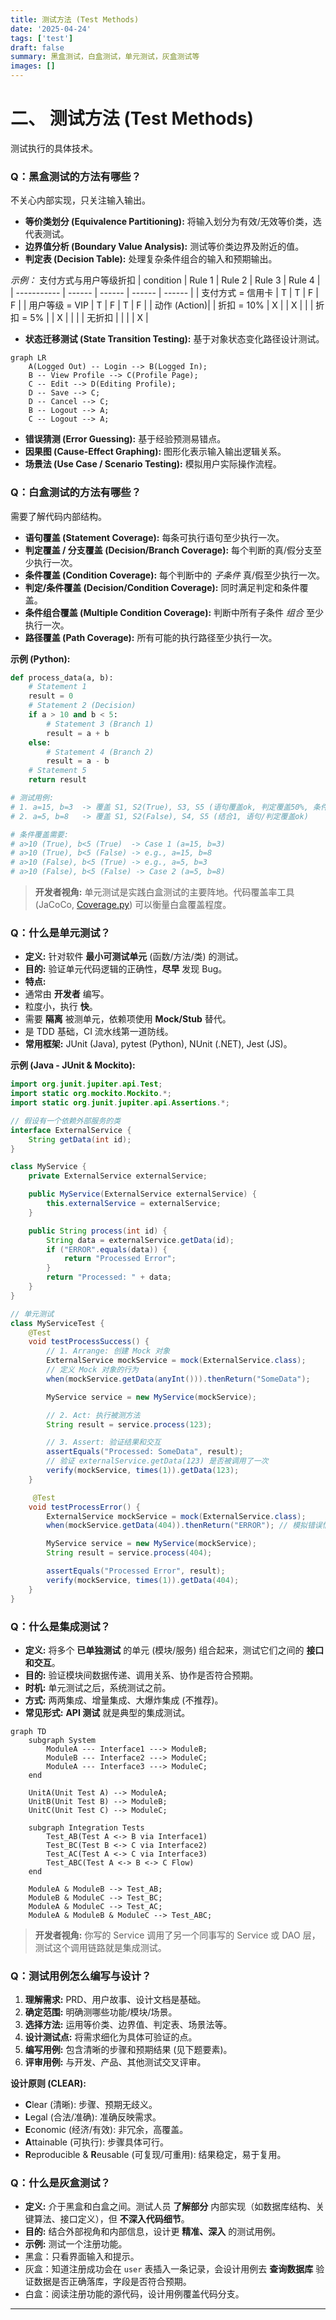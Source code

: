 ```yaml
---
title: 测试方法 (Test Methods)
date: '2025-04-24'
tags: ['test']
draft: false
summary: 黑盒测试，白盒测试，单元测试，灰盒测试等
images: []
---
```

# 二、 测试方法 (Test Methods)

测试执行的具体技术。

### Q：黑盒测试的方法有哪些？

不关心内部实现，只关注输入输出。

- **等价类划分 (Equivalence Partitioning):** 将输入划分为有效/无效等价类，选代表测试。
- **边界值分析 (Boundary Value Analysis):** 测试等价类边界及附近的值。
- **判定表 (Decision Table):** 处理复杂条件组合的输入和预期输出。

*示例：* 支付方式与用户等级折扣
| condition    | Rule 1 | Rule 2 | Rule 3 | Rule 4 |
| ----------- | ------ | ------ | ------ | ------ |
| 支付方式 = 信用卡  | T      | T      | F      | F      |
| 用户等级 = VIP  | T      | F      | T      | F      |
| 动作 (Action)|
| 折扣 = 10%    | X      |        | X      |        |
| 折扣 = 5%     |        | X      |        |        |
| 无折扣         |        |        |        | X      |

- **状态迁移测试 (State Transition Testing):** 基于对象状态变化路径设计测试。
```mermaid
graph LR
    A(Logged Out) -- Login --> B(Logged In);
    B -- View Profile --> C(Profile Page);
    C -- Edit --> D(Editing Profile);
    D -- Save --> C;
    D -- Cancel --> C;
    B -- Logout --> A;
    C -- Logout --> A;
  ```

- **错误猜测 (Error Guessing):** 基于经验预测易错点。
- **因果图 (Cause-Effect Graphing):** 图形化表示输入输出逻辑关系。
- **场景法 (Use Case / Scenario Testing):** 模拟用户实际操作流程。

### Q：白盒测试的方法有哪些？

需要了解代码内部结构。

- **语句覆盖 (Statement Coverage):** 每条可执行语句至少执行一次。
- **判定覆盖 / 分支覆盖 (Decision/Branch Coverage):** 每个判断的真/假分支至少执行一次。
- **条件覆盖 (Condition Coverage):** 每个判断中的 *子条件* 真/假至少执行一次。
- **判定/条件覆盖 (Decision/Condition Coverage):** 同时满足判定和条件覆盖。
- **条件组合覆盖 (Multiple Condition Coverage):** 判断中所有子条件 *组合* 至少执行一次。
- **路径覆盖 (Path Coverage):** 所有可能的执行路径至少执行一次。

**示例 (Python):**

```python
def process_data(a, b):
    # Statement 1
    result = 0
    # Statement 2 (Decision)
    if a > 10 and b < 5:
        # Statement 3 (Branch 1)
        result = a + b
    else:
        # Statement 4 (Branch 2)
        result = a - b
    # Statement 5
    return result

# 测试用例:
# 1. a=15, b=3  -> 覆盖 S1, S2(True), S3, S5 (语句覆盖ok, 判定覆盖50%, 条件覆盖部分)
# 2. a=5, b=8   -> 覆盖 S1, S2(False), S4, S5 (结合1, 语句/判定覆盖ok)

# 条件覆盖需要:
# a>10 (True), b<5 (True)  -> Case 1 (a=15, b=3)
# a>10 (True), b<5 (False) -> e.g., a=15, b=8
# a>10 (False), b<5 (True) -> e.g., a=5, b=3
# a>10 (False), b<5 (False) -> Case 2 (a=5, b=8)
```


> **开发者视角:** 单元测试是实践白盒测试的主要阵地。代码覆盖率工具 (JaCoCo, [Coverage.py](http://Coverage.py "Coverage.py")) 可以衡量白盒覆盖程度。

### Q：什么是单元测试？

- **定义:** 针对软件 **最小可测试单元** (函数/方法/类) 的测试。
- **目的:** 验证单元代码逻辑的正确性，**尽早** 发现 Bug。
- **特点:**
- 通常由 **开发者** 编写。
- 粒度小，执行 **快**。
- 需要 **隔离** 被测单元，依赖项使用 **Mock/Stub** 替代。
- 是 TDD 基础，CI 流水线第一道防线。
- **常用框架:** JUnit (Java), pytest (Python), NUnit (.NET), Jest (JS)。

**示例 (Java - JUnit & Mockito):**

```java
import org.junit.jupiter.api.Test;
import static org.mockito.Mockito.*;
import static org.junit.jupiter.api.Assertions.*;

// 假设有一个依赖外部服务的类
interface ExternalService {
    String getData(int id);
}

class MyService {
    private ExternalService externalService;

    public MyService(ExternalService externalService) {
        this.externalService = externalService;
    }

    public String process(int id) {
        String data = externalService.getData(id);
        if ("ERROR".equals(data)) {
            return "Processed Error";
        }
        return "Processed: " + data;
    }
}

// 单元测试
class MyServiceTest {
    @Test
    void testProcessSuccess() {
        // 1. Arrange: 创建 Mock 对象
        ExternalService mockService = mock(ExternalService.class);
        // 定义 Mock 对象的行为
        when(mockService.getData(anyInt())).thenReturn("SomeData");

        MyService service = new MyService(mockService);

        // 2. Act: 执行被测方法
        String result = service.process(123);

        // 3. Assert: 验证结果和交互
        assertEquals("Processed: SomeData", result);
        // 验证 externalService.getData(123) 是否被调用了一次
        verify(mockService, times(1)).getData(123);
    }

     @Test
    void testProcessError() {
        ExternalService mockService = mock(ExternalService.class);
        when(mockService.getData(404)).thenReturn("ERROR"); // 模拟错误情况

        MyService service = new MyService(mockService);
        String result = service.process(404);

        assertEquals("Processed Error", result);
        verify(mockService, times(1)).getData(404);
    }
}
```


### Q：什么是集成测试？

- **定义:** 将多个 **已单独测试** 的单元 (模块/服务) 组合起来，测试它们之间的 **接口和交互**。
- **目的:** 验证模块间数据传递、调用关系、协作是否符合预期。
- **时机:** 单元测试之后，系统测试之前。
- **方式:** 两两集成、增量集成、大爆炸集成 (不推荐)。
- **常见形式:** **API 测试** 就是典型的集成测试。

```mermaid
graph TD
    subgraph System
        ModuleA --- Interface1 ---> ModuleB;
        ModuleB --- Interface2 ---> ModuleC;
        ModuleA --- Interface3 ---> ModuleC;
    end

    UnitA(Unit Test A) --> ModuleA;
    UnitB(Unit Test B) --> ModuleB;
    UnitC(Unit Test C) --> ModuleC;

    subgraph Integration Tests
        Test_AB(Test A <-> B via Interface1)
        Test_BC(Test B <-> C via Interface2)
        Test_AC(Test A <-> C via Interface3)
        Test_ABC(Test A <-> B <-> C Flow)
    end

    ModuleA & ModuleB --> Test_AB;
    ModuleB & ModuleC --> Test_BC;
    ModuleA & ModuleC --> Test_AC;
    ModuleA & ModuleB & ModuleC --> Test_ABC;

```


> **开发者视角:** 你写的 Service 调用了另一个同事写的 Service 或 DAO 层，测试这个调用链路就是集成测试。

### Q：测试用例怎么编写与设计？

1. **理解需求:** PRD、用户故事、设计文档是基础。
2. **确定范围:** 明确测哪些功能/模块/场景。
3. **选择方法:** 运用等价类、边界值、判定表、场景法等。
4. **设计测试点:** 将需求细化为具体可验证的点。
5. **编写用例:** 包含清晰的步骤和预期结果 (见下题要素)。
6. **评审用例:** 与开发、产品、其他测试交叉评审。

**设计原则 (CLEAR):**

- **C**lear (清晰): 步骤、预期无歧义。
- **L**egal (合法/准确): 准确反映需求。
- **E**conomic (经济/有效): 非冗余，高覆盖。
- **A**ttainable (可执行): 步骤具体可行。
- **R**eproducible & **R**eusable (可复现/可重用): 结果稳定，易于复用。

### Q：什么是灰盒测试？

- **定义:** 介于黑盒和白盒之间。测试人员 **了解部分** 内部实现（如数据库结构、关键算法、接口定义），但 **不深入代码细节**。
- **目的:** 结合外部视角和内部信息，设计更 **精准、深入** 的测试用例。
- **示例:** 测试一个注册功能。
- 黑盒：只看界面输入和提示。
- 灰盒：知道注册成功会在 `user` 表插入一条记录，会设计用例去 **查询数据库** 验证数据是否正确落库，字段是否符合预期。
- 白盒：阅读注册功能的源代码，设计用例覆盖代码分支。

***
